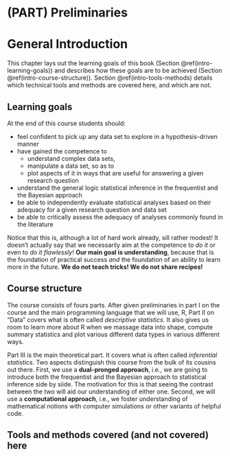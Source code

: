 # (PART) Preliminaries {-}

# General Introduction

This chapter lays out the learning goals of this book (Section \@ref(intro-learning-goals)) and describes how these goals are to be achieved (Section \@ref(intro-course-structure)). Section \@ref(intro-tools-methods) details which technical tools and methods are covered here, and which are not.


## Learning goals {#intro-learning-goals}

At the end of this course students should:

- feel confident to pick up any data set to explore in a hypothesis-driven manner
- have gained the competence to 
  - understand complex data sets, 
  - manipulate a data set, so as to
  - plot aspects of it in ways that are useful for answering a given research question
- understand the general logic statistical inference in the frequentist and the Bayesian approach
- be able to independently evaluate statistical analyses based on their adequacy for a given research question and data set
- be able to critically assess the adequacy of analyses commonly found in the literature

Notice that this is, although a lot of hard work already, sill rather modest! It doesn't actually say that we necessarily aim at the competence to *do it* or even to *do it flawlessly*! **Our main goal is understanding**, because that is the foundation of practical success *and* the foundation of an ability to learn more in the future. **We do not teach tricks! We do not share recipes!** 

## Course structure {#intro-course-structure}

The course consists of fours parts. After given preliminaries in part I on the course and the main programming language that we will use, R, Part II on "Data" covers what is often called *descriptive statistics*. It also gives us room to learn more about R when we massage data into shape, compute summary statistics and plot various different data types in various different ways. 

Part III is the main theoretical part. It covers what is often called *inferential statistics*. Two aspects distinguish this course from the bulk of its cousins out there. First, we use a **dual-pronged approach**, i.e., we are going to introduce both the frequentist and the Bayesian approach to statistical inference side by siide. The motivation for this is that seeing the contrast between the two will aid our understanding of either one. Second, we will use a **computational approach**, i.e., we foster understanding of mathematical notions with computer simulations or other variants of helpful code. 

## Tools and methods covered (and not covered) here {#intro-tools-methods}


